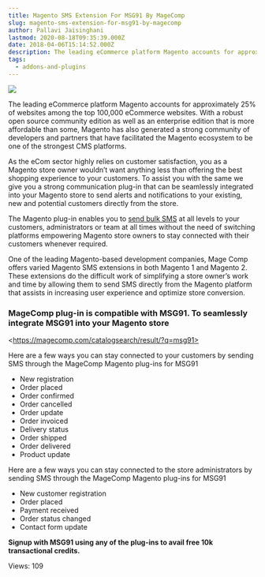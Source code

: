 ```yaml
---
title: Magento SMS Extension For MSG91 By MageComp
slug: magento-sms-extension-for-msg91-by-magecomp
author: Pallavi Jaisinghani
lastmod: 2020-08-18T09:35:39.000Z
date: 2018-04-06T15:14:52.000Z
description: The leading eCommerce platform Magento accounts for approximately 25 percent of websites among the top 100,000 eCommerce websites. With a robust open source community edition as well as an enterprise edition that is more affordable than some, Magento has also generated a strong community of developers and partners that have facilitated the Magento ecosystem to be one of the strongest CMS platforms.
tags:
  - addons-and-plugins
---
```


![](https://images-msg91.s3.ap-south-1.amazonaws.com/content/images/wordpress//2015/12/blog2-2-300x187.jpg)


The leading eCommerce platform Magento accounts for approximately 25% of websites among the top 100,000 eCommerce websites. With a robust open source community edition as well as an enterprise edition that is more affordable than some, Magento has also generated a strong community of developers and partners that have facilitated the Magento ecosystem to be one of the strongest CMS platforms.


As the eCom sector highly relies on customer satisfaction, you as a Magento store owner wouldn’t want anything less than offering the best shopping experience to your customers. To assist you with the same we give you a strong communication plug-in that can be seamlessly integrated into your Magento store to send alerts and notifications to your existing, new and potential customers directly from the store.


The Magento plug-in enables you to [send bulk SMS](https://msg91.com) at all levels to your customers, administrators or team at all times without the need of switching platforms empowering Magento store owners to stay connected with their customers whenever required.


One of the leading Magento-based development companies, Mage Comp offers varied Magento SMS extensions in both Magento 1 and Magento 2. These extensions do the difficult work of simplifying a store owner’s work and time by allowing them to send SMS directly from the Magento platform that assists in increasing user experience and optimize store conversion.


### **MageComp plug-in is compatible with MSG91. To seamlessly integrate MSG91 into your Magento store**


\<https://magecomp.com/catalogsearch/result/?q=msg91>


Here are a few ways you can stay connected to your customers by sending SMS through the MageComp Magento plug-ins for MSG91


* New registration
* Order placed
* Order confirmed
* Order cancelled
* Order update
* Order invoiced
* Delivery status
* Order shipped
* Order delivered
* Product update


Here are a few ways you can stay connected to the store administrators by sending SMS through the MageComp Magento plug-ins for MSG91


* New customer registration
* Order placed
* Payment received
* Order status changed
* Contact form update


**Signup with MSG91 using any of the plug-ins to avail free 10k transactional credits.**


 Views: 109


